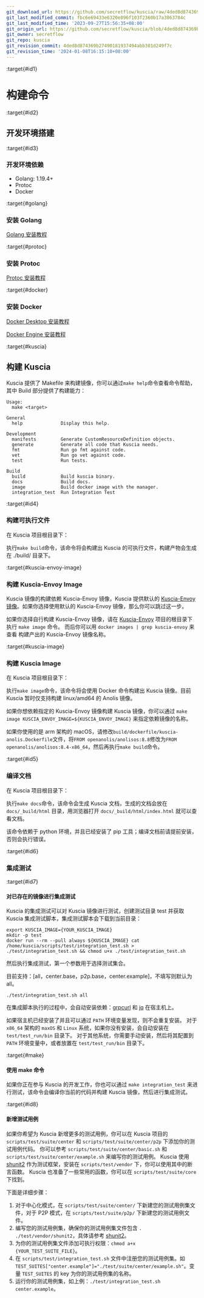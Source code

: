 ```yaml
---
git_download_url: https://github.com/secretflow/kuscia/raw/4ded8d874369b27490181937494abb301d249f7c/docs/development/build_kuscia_cn.md
git_last_modified_commit: fbc6e69433e6320e896f103f2360b17a3863784c
git_last_modified_time: '2023-09-27T15:56:35+08:00'
git_origin_url: https://github.com/secretflow/kuscia/blob/4ded8d874369b27490181937494abb301d249f7c/docs/development/build_kuscia_cn.md
git_owner: secretflow
git_repo: kuscia
git_revision_commit: 4ded8d874369b27490181937494abb301d249f7c
git_revision_time: '2024-01-08T16:15:10+08:00'
---
```


:target{#id1}

# 构建命令

:target{#id2}

## 开发环境搭建

:target{#id3}

### 开发环境依赖

- Golang: 1.19.4+
- Protoc
- Docker

:target{#golang}

### 安装 Golang

[Golang 安装教程](https://go.dev/doc/install)

:target{#protoc}

### 安装 Protoc

[Protoc 安装教程](https://github.com/protocolbuffers/protobuf)

:target{#docker}

### 安装 Docker

[Docker Desktop 安装教程](https://docs.docker.com/desktop/)

[Docker Engine 安装教程](https://docs.docker.com/engine/install/)

:target{#kuscia}

## 构建 Kuscia

Kuscia 提供了 Makefile 来构建镜像，你可以通过`make help`命令查看命令帮助，其中 Build 部分提供了构建能力：

```shell
Usage:
  make <target>

General
  help              Display this help.

Development
  manifests         Generate CustomResourceDefinition objects.
  generate          Generate all code that Kuscia needs.
  fmt               Run go fmt against code.
  vet               Run go vet against code.
  test              Run tests.

Build
  build             Build kuscia binary.
  docs              Build docs.
  image             Build docker image with the manager.
  integration_test  Run Integration Test
```

:target{#id4}

### 构建可执行文件

在 Kuscia 项目根目录下：

执行`make build`命令，该命令将会构建出 Kuscia 的可执行文件，构建产物会生成在 ./build/ 目录下。

:target{#kuscia-envoy-image}

### 构建 Kuscia-Envoy Image

Kuscia 镜像的构建依赖 Kuscia-Envoy 镜像，Kuscia 提供默认的 [Kuscia-Envoy 镜像](https://hub.docker.com/r/secretflow/kuscia-envoy/tags)。如果你选择使用默认的 Kuscia-Envoy 镜像，那么你可以跳过这一步。

如果你选择自行构建 Kuscia-Envoy 镜像，请在 [Kuscia-Envoy](https://github.com/secretflow/kuscia-envoy) 项目的根目录下执行 `make image` 命令。 而后你可以用 `docker images | grep kuscia-envoy` 来查看
构建产出的 Kuscia-Envoy 镜像名称。

:target{#kuscia-image}

### 构建 Kuscia Image

在 Kuscia 项目根目录下：

执行`make image`命令，该命令将会使用 Docker 命令构建出 Kuscia 镜像。目前 Kuscia 暂时仅支持构建 linux/amd64 的 Anolis 镜像。

如果你想依赖指定的 Kuscia-Envoy 镜像构建 Kuscia 镜像，你可以通过 `make image KUSCIA_ENVOY_IMAGE=${KUSCIA_ENVOY_IMAGE}` 来指定依赖镜像的名称。

如果你使用的是 arm 架构的 macOS，请修改`build/dockerfile/kuscia-anolis.Dockerfile`文件，将`FROM openanolis/anolisos:8.8`修改为`FROM openanolis/anolisos:8.4-x86_64`，然后再执行`make build`命令。

:target{#id5}

### 编译文档

在 Kuscia 项目根目录下：

执行`make docs`命令，该命令会生成 Kuscia 文档，生成的文档会放在 `docs/_build/html` 目录，用浏览器打开 `docs/_build/html/index.html` 就可以查看文档。

该命令依赖于 python 环境，并且已经安装了 pip 工具；编译文档前请提前安装，否则会执行错误。

:target{#id6}

### 集成测试

:target{#id7}

#### 对已存在的镜像进行集成测试

Kuscia 的集成测试可以对 Kuscia 镜像进行测试，创建测试目录 test 并获取 Kuscia 集成测试脚本，集成测试脚本会下载到当前目录：

```shell
export KUSCIA_IMAGE={YOUR_KUSCIA_IMAGE}
mkdir -p test
docker run --rm --pull always ${KUSCIA_IMAGE} cat /home/kuscia/scripts/test/integration_test.sh > ./test/integration_test.sh && chmod u+x ./test/integration_test.sh
```

然后执行集成测试，第一个参数用于选择测试集合。

目前支持：\[all，center.base，p2p.base，center.example]，不填写则默认为 all。

```shell
./test/integration_test.sh all
```

在集成脚本执行的过程中，会自动安装依赖：[grpcurl](https://github.com/fullstorydev/grpcurl/releases) 和 [jq](https://jqlang.github.io/jq/download/) 在宿主机上。

如果宿主机已经安装了并且可以通过 `PATH` 环境变量发现，则不会重复安装。 对于 `x86_64` 架构的 `maxOS` 和 `Linux` 系统，如果你没有安装，会自动安装在 `test/test_run/bin` 目录下。
对于其他系统，你需要手动安装，然后将其配置到 `PATH` 环境变量中，或者放置在 `test/test_run/bin` 目录下。

:target{#make}

#### 使用 make 命令

如果你正在参与 Kuscia 的开发工作，你也可以通过 `make integration_test` 来进行测试，该命令会编译你当前的代码并构建 Kuscia 镜像，然后进行集成测试。

:target{#id8}

#### 新增测试用例

如果你希望为 Kuscia 新增更多的测试用例，你可以在 Kuscia 项目的 `scripts/test/suite/center` 和 `scripts/test/suite/center/p2p` 下添加你的测试用例代码。
你可以参考 `scripts/test/suite/center/basic.sh` 和 `scripts/test/suite/center/example.sh` 来编写你的测试用例。
Kuscia 使用 [shunit2](https://github.com/kward/shunit2) 作为测试框架，安装在 `scripts/test/vendor` 下，你可以使用其中的断言函数。
Kuscia 也准备了一些常用的函数，你可以在 `scripts/test/suite/core` 下找到。

下面是详细步骤：

1. 对于中心化模式，在 `scripts/test/suite/center/` 下新建您的测试用例集文件，对于 P2P 模式，在 `scripts/test/suite/p2p/` 下新建您的测试用例文件。
2. 编写您的测试用例集，确保你的测试用例集文件包含 `. ./test/vendor/shunit2`，具体请参考 [shunit2](https://github.com/kward/shunit2)。
3. 为你的测试用例集文件添加可执行权限：`chmod a+x {YOUR_TEST_SUITE_FILE}`。
4. 在 `scripts/test/integration_test.sh` 文件中注册您的测试用例集。如 `TEST_SUITES["center.example"]="./test/suite/center/example.sh"`。变量 `TEST_SUITES` 的 key 为你的测试用例集的名称。
5. 运行你的测试用例集，如上例：`./test/integration_test.sh center.example`。
